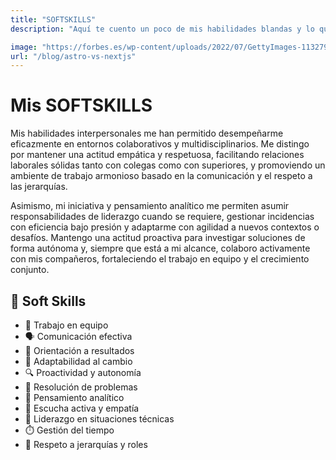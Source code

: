 ```yaml
---
title: "SOFTSKILLS"
description: "Aquí te cuento un poco de mis habilidades blandas y lo que yo puedo ofrecerte."

image: "https://forbes.es/wp-content/uploads/2022/07/GettyImages-1132795794-1.jpg"
url: "/blog/astro-vs-nextjs"
---
```


# Mis SOFTSKILLS

Mis habilidades interpersonales me han permitido desempeñarme eficazmente en entornos colaborativos y multidisciplinarios. Me distingo por mantener una actitud empática y respetuosa, facilitando relaciones laborales sólidas tanto con colegas como con superiores, y promoviendo un ambiente de trabajo armonioso basado en la comunicación y el respeto a las jerarquías.

Asimismo, mi iniciativa y pensamiento analítico me permiten asumir responsabilidades de liderazgo cuando se requiere, gestionar incidencias con eficiencia bajo presión y adaptarme con agilidad a nuevos contextos o desafíos. Mantengo una actitud proactiva para investigar soluciones de forma autónoma y, siempre que está a mi alcance, colaboro activamente con mis compañeros, fortaleciendo el trabajo en equipo y el crecimiento conjunto.


## 🧠 Soft Skills

- 🤝 Trabajo en equipo
- 🗣️ Comunicación efectiva
- 🎯 Orientación a resultados
- 🔄 Adaptabilidad al cambio
- 🔍 Proactividad y autonomía
- 🧩 Resolución de problemas
- 🧠 Pensamiento analítico
- 💬 Escucha activa y empatía
- 👥 Liderazgo en situaciones técnicas
- ⏱️ Gestión del tiempo
- 🧭 Respeto a jerarquías y roles
